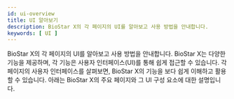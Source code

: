 ```yaml
---
id: ui-overview
title: UI 알아보기
description: BioStar X의 각 페이지의 UI를 알아보고 사용 방법을 안내합니다.
keywords: [ UI ]
---
```


BioStar X의 각 페이지의 UI를 알아보고 사용 방법을 안내합니다. BioStar X는 다양한 기능을 제공하며, 각 기능은 사용자 인터페이스(UI)를 통해 쉽게 접근할 수 있습니다. 각 페이지의 사용자 인터페이스를 살펴보면, BioStar X의 기능을 보다 쉽게 이해하고 활용할 수 있습니다. 아래는 BioStar X의 주요 페이지와 그 UI 구성 요소에 대한 설명입니다.
